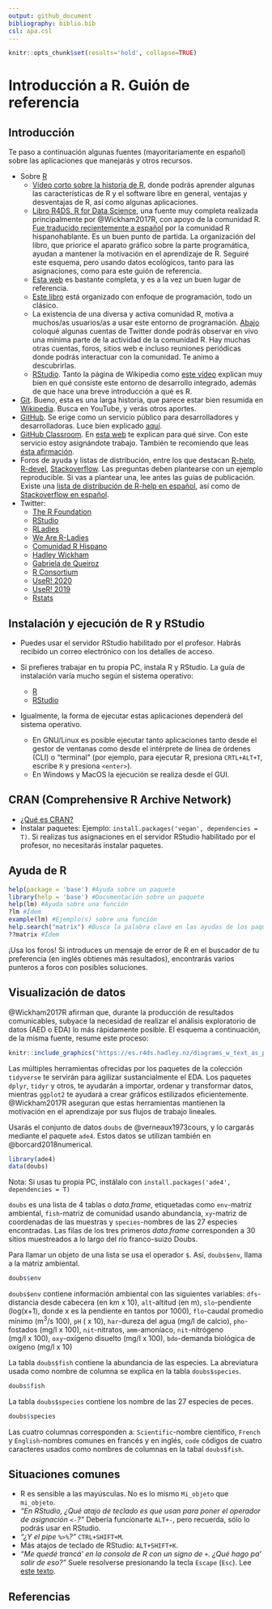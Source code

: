 ```yaml
---
output: github_document
bibliography: biblio.bib
csl: apa.csl
---
```


```r
knitr::opts_chunk$set(results='hold', collapse=TRUE)
```


<!-- Este .md fue generado a partir del .Rmd homónimo. Edítese el .Rmd -->

# Introducción a R. Guión de referencia

## Introducción

Te paso a continuación algunas fuentes (mayoritariamente en español) sobre las aplicaciones que manejarás y otros recursos.

* Sobre [R](https://www.r-project.org/)
    * [Vídeo corto sobre la historia de R](https://es.coursera.org/lecture/intro-data-science-programacion-estadistica-r/historia-e-introduccion-a-r-alNk0), donde podrás aprender algunas las características de R y el software libre en general, ventajas y desventajas de R, así como algunas aplicaciones.
    * [Libro R4DS, R for Data Science](https://r4ds.had.co.nz/), una fuente muy completa realizada principalmente por @Wickham2017R, con apoyo de la comunidad R. [Fue traducido recientemente a español](https://es.r4ds.hadley.nz/) por la comunidad R hispanohablante. Es un buen punto de partida. La organización del libro, que priorice el aparato gráfico sobre la parte programática, ayudan a mantener la motivación en el aprendizaje de R. Seguiré este esquema, pero usando datos ecológicos, tanto para las asignaciones, como para este guión de referencia.
    * [Esta web](https://oscarperpinan.github.io/R/) es bastante completa, y es a la vez un buen lugar de referencia.
    * [Este libro](https://cran.r-project.org/doc/contrib/rdebuts_es.pdf) está organizado con enfoque de programación, todo un clásico.
    * La existencia de una diversa y activa comunidad R, motiva a muchos/as usuarios/as a usar este entorno de programación. [Abajo](#twitter) coloqué algunas cuentas de Twitter donde podrás observar en vivo una mínima parte de la actividad de la comunidad R. Hay muchas otras cuentas, foros, sitios web e incluso reuniones periódicas donde podrás interactuar con la comunidad. Te animo a descubrirlas.
    * [RStudio](https://www.rstudio.com/). Tanto la página de Wikipedia como [este vídeo](https://www.youtube.com/watch?v=5XeFFoTf2IY) explican muy bien en qué consiste este entorno de desarrollo integrado, además de que hace una breve introducción a qué es R.
* [Git](https://git-scm.com/). Bueno, esta es una larga historia, que parece estar bien resumida en [Wikipedia](https://es.wikipedia.org/wiki/Git). Busca en YouTube, y verás otros aportes. 
* [GitHub](https://github.com/). Se erige como un servicio público para desarrolladores y desarrolladoras. Luce bien explicado [aquí](https://www.deustoformacion.com/blog/programacion-diseno-web/que-es-para-que-sirve-github).
* [GitHub Classroom](https://github.com/education/classroom]). En [esta web](https://www.genbeta.com/desarrollo/classroom-for-github-ayudando-a-los-profesores-a-gestionar-los-ejercicios-de-sus-clases) te explican para qué sirve. Con este servicio estoy asignándote trabajo. También te recomiendo que leas  [ésta afirmación](https://github.com/education/classroom#who-is-classroom-for).
* Foros de ayuda y listas de distribución, entre los que destacan [R-help](https://stat.ethz.ch/mailman/listinfo/r-help), [R-devel](https://stat.ethz.ch/mailman/listinfo/r-devel), [Stackoverflow](https://stackoverflow.com/). Las preguntas deben plantearse con un ejemplo reproducible. Si vas a plantear una, lee antes las guías de publicación. Existe una [lista de distribución de R-help en español](https://stat.ethz.ch/mailman/listinfo/r-help-es), así como de [Stackoverflow en español](https://es.stackoverflow.com/).
* <a name="twitter"></a>Twitter:
    * [The R Foundation](https://twitter.com/_r_foundation)
    * [RStudio](https://twitter.com/rstudio)
    * [RLadies](https://twitter.com/RLadiesGlobal)
    * [We Are R-Ladies](https://twitter.com/WeAreRLadies)
    * [Comunidad R Hispano](https://twitter.com/r_hisp?lang=es)
    * [Hadley Wickham](https://twitter.com/hadleywickham)
    * [Gabriela de Queiroz](https://twitter.com/gdequeiroz)
    * [R Consortium](https://twitter.com/rconsortium)
    * [UseR! 2020](https://twitter.com/useR2020stl)
    * [UseR! 2019](https://twitter.com/UseR2019_Conf)
    * [Rstats](https://twitter.com/rstatstweet)

## Instalación y ejecución de R y RStudio

* Puedes usar el servidor RStudio habilitado por el profesor. Habrás recibido un correo electrónico con los detalles de acceso.

* Si prefieres trabajar en tu propia PC, instala R y RStudio. La guía de instalación varía mucho según el sistema operativo:
    * [R](https://cloud.r-project.org/)
    * [RStudio](https://www.rstudio.com/products/rstudio/download/#download)
* Igualmente, la forma de ejecutar estas aplicaciones dependerá del sistema operativo.
    * En GNU/Linux es posible ejecutar tanto aplicaciones tanto desde el gestor de ventanas como desde el intérprete de línea de órdenes (CLI) o "terminal" (por ejemplo, para ejecutar R, presiona `CRTL+ALT+T`, escribe `R` y presiona `<enter>`).
    * En Windows y MacOS la ejecución se realiza desde el GUI.

## CRAN (Comprehensive R Archive Network)
* [¿Qué es CRAN?](https://cran.r-project.org/doc/FAQ/R-FAQ.html#What-is-CRAN_003f)
* Instalar paquetes: Ejemplo: `install.packages('vegan', dependencies = T)`. Si realizas tus asignaciones en el servidor RStudio habilitado por el profesor, no necesitarás instalar paquetes.

## Ayuda de R

```r
help(package = 'base') #Ayuda sobre un paquete
library(help = 'base') #Documentación sobre un paquete
help(lm) #Ayuda sobre una función
?lm #Ídem
example(lm) #Ejemplo(s) sobre una función
help.search("matrix") #Busca la palabra clave en las ayudas de los paquetes
??matrix #Ídem
```

¡Usa los foros! Si introduces un mensaje de error de R en el buscador de tu preferencia (en inglés obtienes más resultados), encontrarás varios punteros a foros con posibles soluciones.

## Visualización de datos

@Wickham2017R afirman que, durante la producción de resultados comunicables, subyace la necesidad de realizar el análisis exploratorio de datos (AED o EDA) lo más rápidamente posible. El esquema a continuación, de la misma fuente, resume este proceso:

```r
knitr::include_graphics("https://es.r4ds.hadley.nz/diagrams_w_text_as_path/es/data-science-explore.svg")
```

Las múltiples herramientas ofrecidas por los paquetes de la colección `tidyverse` te servirán para agilizar sustancialmente el EDA. Los paquetes `dplyr`, `tidyr` y otros, te ayudarán a importar, ordenar y transformar datos, mientras `ggplot2` te ayudará a crear gráficos estilizados eficientemente. @Wickham2017R aseguran que estas herramientas mantienen la motivación en el aprendizaje por sus flujos de trabajo lineales.

Usarás el conjunto de datos `doubs` de @verneaux1973cours, y lo cargarás mediante el paquete `ade4`. Estos datos se utilizan también en @borcard2018numerical.

```r
library(ade4)
data(doubs)
```

Nota: Si usas tu propia PC, instálalo con `install.packages('ade4', dependencies = T)`

`doubs` es una lista de 4 tablas o *data.frame*, etiquetadas como `env`-matriz ambiental, `fish`-matriz de comunidad usando abundancia, `xy`-matriz de coordenadas de las muestras y `species`-nombres de las 27 especies encontradas. Las filas de los tres primeros *data.frame* corresponden a 30 sitios muestreados a lo largo del río franco-suizo Doubs.

Para llamar un objeto de una lista se usa el operador `$`. Así, `doubs$env`, llama a la matriz ambiental.

```r
doubs$env
```

`doubs$env` contiene información ambiental con las siguientes variables: `dfs`-distancia desde cabecera (en km&nbsp;x&nbsp;10), `alt`-altitud (en m), `slo`-pendiente (log(x+1), donde x es la pendiente en tantos por 1000), `flo`-caudal promedio mínimo (m<sup>3</sup>/s&nbsp;100), `pH` (&nbsp;x&nbsp;10), `har`-dureza del agua (mg/l de calcio), `pho`-fostados (mg/l&nbsp;x&nbsp;100), `nit`-nitratos, `amm`-amoníaco, `nit`-nitrógeno (mg/l&nbsp;x&nbsp;100), `oxy`-oxígeno disuelto (mg/l&nbsp;x&nbsp;100), `bdo`-demanda biológica de oxígeno (mg/l&nbsp;x&nbsp;10)

La tabla `doubs$fish` contiene la abundancia de las especies. La abreviatura usada como nombre de columna se explica en la tabla `doubs$species`.

```r
doubs$fish
```

La tabla `doubs$species` contiene los nombre de las 27 especies de peces.

```r
doubs$species
```


Las cuatro columnas corresponden a: `Scientific`-nombre científico, `French` y `English`-nombres comunes en francés y en inglés, `code` códigos de cuatro caracteres usados como nombres de columnas en la tabal `doubs$fish`.




<!-- ## Directorio de trabajo -->
<!-- * Para consultar tu directorio de trabajo en R: `getwd()`. -->
<!-- * Si usas el servidor RStudio habilitado por el profesor, la ruta por defecto será algo parecido a ésto: `'/home/<tunombredeusuario>'`. Esta ruta se denomina "carpeta personal". -->
<!-- * Puedes cambiar tu directorio de trabajo mediante `setwd('<rutademipreferencia>')`. -->



<!-- ## Objetos -->



<!-- ### Crear objetos -->

<!-- El operador de asignación ` <- ` te da la bienvenida, aunque también se puede escribir ` -> `. Transfórmalo en una flecha: hacia donde apunta es el valor que asume el nombre de objeto que se encuentra en el lado contrario. Lee `a <- 'Hola R'` como al objeto `a` es un vector cuyo valor es la cadena de caracteres `'Hola R'`. Creado el objeto, pedimos por ejemplo que se nos muestre su valor. En la consola se vería así: -->
<!-- ```{r} -->
<!-- a <- 'Hola R' -->
<!-- a -->
<!-- ``` -->

<!-- Al escribir `a` estamos llamando el objeto, y pedimos que se imprima su valor. Es equivalente a: -->
<!-- ```{r} -->
<!-- print(a) -->
<!-- ``` -->
<!-- Encontrarás largas discusiones y acalorados debates sobre si usar ` <- ` como asignador o `=`. Por limpieza de código, y para evitar confusión entre argumentos de funciones y declaraciones de objetos, recomiendo usar ` <- ` como asignador. -->

<!-- ### Tipos -->



<!-- ### Guardar -->

<!-- ## Scripts -->
<!-- * Crear. -->
<!-- * Guardar. -->

<!-- ## Tablas (`data.frame`, `tibble`) -->
<!-- * Crear. -->
<!-- * Importar. -->
<!-- * Operaciones básicas. -->

## Situaciones comunes
* R es sensible a las mayúsculas. No es lo mismo `Mi_objeto` que `mi_objeto`.
* *"En RStudio, ¿Qué atajo de teclado es que usan para poner el operador de asignación ` <- `?"* Debería funcionarte `ALT+-`, pero recuerda, sólo lo podrás usar en RStudio.
* *"¿Y el *pipe* ` %>% `?"* `CTRL+SHIFT+M`.
* Más atajos de teclado de RStudio: `ALT+SHIFT+K`.
* *"Me quedé trancá' en la consola de R con un signo de `+`. ¿Qué hago pa' salir de eso?"* Suele resolverse presionando la tecla `Escape` (`Esc`). Lee [este texto](https://support.rstudio.com/hc/en-us/community/posts/200792676-stuck-on-).


## Referencias

